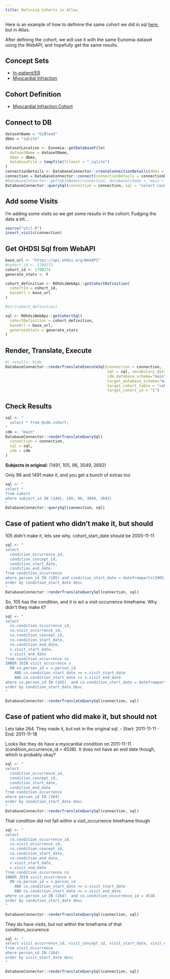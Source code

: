 ---
title: Defining Cohorts in Atlas
---

Here is an example of how to definine the same cohort we did in sql [here](defining-cohorts-sql.qmd), but in Atlas.

After defining the cohort, we will use it with the same Eunomia dataset using the WebAPI, and hopefully get the same results.

## Concept Sets

-   [In-patient/ER](https://atlas-demo.ohdsi.org/#/conceptset/1884483)
-   [Myocardial Infraction](https://atlas-demo.ohdsi.org/#/conceptset/1884482)

## Cohort Definition

-   [Myocardial Infraction Cohort](https://atlas-demo.ohdsi.org/#/cohortdefinition/1790272)

## Connect to DB

```{r}
datasetName = "GiBleed"
dbms = "sqlite"

datasetLocation <- Eunomia::getDatabaseFile(
  datasetName = datasetName, 
  dbms = dbms, 
  databaseFile = tempfile(fileext = ".sqlite")
)
connectionDetails <- DatabaseConnector::createConnectionDetails(dbms = dbms, server = datasetLocation)
connection = DatabaseConnector::connect(connectionDetails = connectionDetails)
#DatabaseConnector::getTableNames(connection, databaseSchema = 'main')
DatabaseConnector::querySql(connection = connection, sql = "select count(*) from cohort;")
```

## Add some Visits

I'm adding some visits so we get some results in the cohort. Fudging the data a bit...

```{r}
source("util.R")
insert_visits(connection)
```

## Get OHDSI Sql from WebAPI

```{r}
base_url <- "https://api.ohdsi.org/WebAPI"
#cohort_id <- 1790272
cohort_id <- 1790274
generate_stats <- F

cohort_definition <- ROhdsiWebApi::getCohortDefinition(
  cohortId = cohort_id,
  baseUrl = base_url
)

#str(cohort_definition)

sql <- ROhdsiWebApi::getCohortSql(
  cohortDefinition = cohort_definition,
  baseUrl = base_url,
  generateStats = generate_stats
)
```

## Render, Translate, Execute

```{r}
#| results: hide
DatabaseConnector::renderTranslateExecuteSql(connection = connection, 
                                             sql = sql, vocabulary_database_schema="main", 
                                             cdm_database_schema="main", 
                                             target_database_schema="main",
                                             target_cohort_table = "cohort",
                                             target_cohort_id = "1")
```

## Check Results

```{r}
sql <- "
  select * from @cdm.cohort;
"
cdm <- "main"
DatabaseConnector::renderTranslateQuerySql(
  connection = connection,
  sql = sql,
  cdm = cdm
)
```

**Subjects in original**: (1491, 105, 96, 3049, 2692)

Only 96 and 1491 make it, and you get a bunch of extras too

```{r}

sql <- "
select *
from cohort
where subject_id IN (1491, 105, 96, 3049, 2692)
"
DatabaseConnector::querySql(connection, sql)
```

## Case of patient who didn't make it, but should

105 didn't make it, lets see why. cohort_start_date should be 2005-11-11

```{r}
sql <- "
select 
  condition_occurrence_id, 
  condition_concept_id, 
  condition_start_date, 
  condition_end_date
from condition_occurrence
where person_id IN (105) and condition_start_date = datefromparts(2005, 11, 11)
order by condition_start_date desc
"
DatabaseConnector::renderTranslateQuerySql(connection, sql)
```

So, 105 has the condition, and it is w/i a visit occurrence timeframe. Why didn't they make it?

```{r}
sql <- "
select
  co.condition_occurrence_id, 
  co.visit_occurrence_id, 
  co.condition_concept_id, 
  co.condition_start_date, 
  co.condition_end_date, 
  v.visit_start_date, 
  v.visit_end_date
from condition_occurrence co
INNER JOIN visit_occurrence v
  ON co.person_id = v.person_id
    AND co.condition_start_date >= v.visit_start_date
    AND co.condition_start_date <= v.visit_end_date
where co.person_id IN (105)  and co.condition_start_date = datefromparts(2005, 11, 11)
order by condition_start_date desc
"

DatabaseConnector::renderTranslateQuerySql(connection, sql)
```

## Case of patient who did make it, but should not

Lets take 264. They made it, but not in the original sql. - Start: 2011-11-11 - End: 2011-11-18

Looks like they do have a myocardial condition on 2011-11-11 (condition_occurrence_id = 4538). It does not have an end date though,
which is probably okay?

```{r}
sql <- "
select 
  condition_occurrence_id, 
  condition_concept_id, 
  condition_start_date, 
  condition_end_date
from condition_occurrence
where person_id IN (264)
order by condition_start_date desc
"
DatabaseConnector::renderTranslateQuerySql(connection, sql)
```

That condition did not fall within a visit_occurrence timeframe though
```{r}
sql <- "
select 
  co.condition_occurrence_id, 
  co.visit_occurrence_id, 
  co.condition_concept_id, 
  co.condition_start_date, 
  co.condition_end_date, 
  v.visit_start_date, 
  v.visit_end_date
from condition_occurrence co
INNER JOIN visit_occurrence v
  ON co.person_id = v.person_id
    AND co.condition_start_date >= v.visit_start_date
    AND co.condition_start_date <= v.visit_end_date
where co.person_id IN (264)  and co.condition_occurrence_id = 4538
order by condition_start_date desc
"

DatabaseConnector::renderTranslateQuerySql(connection, sql)
```

They do have visits, but not within the timeframe of that condition_occurence

```{r}
sql <- "
select visit_occurrence_id, visit_concept_id, visit_start_date, visit_end_date
from visit_occurrence
where person_id IN (264)
order by visit_start_date desc
"

DatabaseConnector::renderTranslateQuerySql(connection, sql)
```
